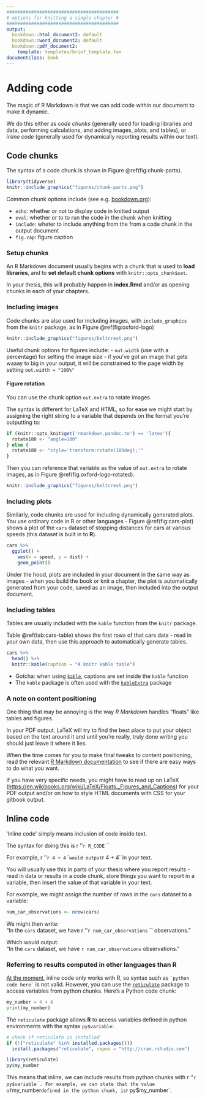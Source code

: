 ```yaml
---
#########################################
# options for knitting a single chapter #
#########################################
output:
  bookdown::html_document2: default
  bookdown::word_document2: default
  bookdown::pdf_document2:
    template: templates/brief_template.tex
documentclass: book
---
```


# Adding code {#code}
\minitoc <!-- this will include a mini table of contents-->

The magic of R Markdown is that we can add code within our document to make it dynamic.

We do this either as *code chunks* (generally used for loading libraries and data, performing calculations, and adding images, plots, and tables), or *inline code* (generally used for dynamically reporting results within our text).

## Code chunks
The syntax of a code chunk is shown in Figure \@ref(fig:chunk-parts).

```r
library(tidyverse)
knitr::include_graphics("figures/chunk-parts.png")
```

Common chunk options include (see e.g. [bookdown.org](https://bookdown.org/yihui/rmarkdown/r-code.html)):

- `echo`: whether or not to display code in knitted output
- `eval`: whether or to to run the code in the chunk when knitting
- `include`: wheter to include anything from the from a code chunk in the output document
- `fig.cap`: figure caption

### Setup chunks
An R Markdown document usually begins with a chunk that is used to **load libraries**, and to **set default chunk options** with `knitr::opts_chunk$set`.

In your thesis, this will probably happen in **index.Rmd** and/or as opening chunks in each of your chapters.

<!-- ````markdown -->
<!-- `r ''````{r setup, include=FALSE} -->
<!-- # don't show code unless we explicitly set echo = TRUE -->
<!-- knitr::opts_chunk$set(echo = FALSE) -->

<!-- library(tidyverse) -->
<!-- ``` -->
<!-- ```` -->

### Including images
Code chunks are also used for including images, with `include_graphics` from the `knitr` package, as in Figure \@ref(fig:oxford-logo)

```r
knitr::include_graphics("figures/beltcrest.png")
```

Useful chunk options for figures include:
- `out.width` (use with a percentage) for setting the image size 
- if you've got an image that gets waaay to big in your output, it will be constrained to the page width by setting `out.width = "100%"`

#### Figure rotation {-}
You can use the chunk option `out.extra` to rotate images.

The syntax is different for LaTeX and HTML, so for ease we might start by assigning the right string to a variable that depends on the format you're outputting to:

```r
if (knitr::opts_knit$get('rmarkdown.pandoc.to') == 'latex'){
  rotate180 <- "angle=180"
} else {
  rotate180 <- "style='transform:rotate(180deg);'"
}
```

Then you can reference that variable as the value of `out.extra` to rotate images, as in Figure \@ref(fig:oxford-logo-rotated).

```r
knitr::include_graphics("figures/beltcrest.png")
```


### Including plots
Similarly, code chunks are used for including dynamically generated plots.
You use ordinary code in R or other languages - Figure \@ref(fig:cars-plot) shows a plot of the `cars` dataset of stopping distances for cars at various speeds (this dataset is built in to **R**).

```r
cars %>% 
  ggplot() +
    aes(x = speed, y = dist) +
    geom_point()
```

Under the hood, plots are included in your document in the same way as images - when you build the book or knit a chapter, the plot is automatically generated from your code, saved as an image, then included into the output document.

### Including tables
Tables are usually included with the `kable` function from the `knitr` package.

Table \@ref(tab:cars-table) shows the first rows of that cars data - read in your own data, then use this approach to automatically generate tables.

```r
cars %>% 
  head() %>% 
  knitr::kable(caption = "A knitr kable table")
```

- Gotcha: when using [`kable`](https://www.rdocumentation.org/packages/knitr/versions/1.21/topics/kable), captions  are set inside the `kable` function
- The `kable` package is often used with the [`kableExtra`](https://cran.r-project.org/web/packages/kableExtra/vignettes/awesome_table_in_html.html) package

### A note on content positioning
One thing that may be annoying is the way *R Markdown* handles "floats" like tables and figures.

In your PDF output, LaTeX will try to find the best place to put your object based on the text around it and until you're really, truly done writing you should just leave it where it lies.

When the time comes for you to make final tweaks to content positioning, read the relevant [R Markdown documentation](https://bookdown.org/yihui/rmarkdown/) to see if there are easy ways to do what you want.

If you have very specific needs, you might have to read up on LaTeX (<https://en.wikibooks.org/wiki/LaTeX/Floats,_Figures_and_Captions>) for your PDF output and/or on how to style HTML documents with CSS for your gitbook output.

## Inline code
'Inline code' simply means inclusion of code inside text. 

The syntax for doing this is `` ``r ''`r R_CODE` ``

For example, `` ``r ''`r 4 + 4` `` would output `r 4 + 4` in your text.

You will usually use this in parts of your thesis where you report results - read in data or results in a code chunk, store things you want to report in a variable, then insert the value of that variable in your text.

For example, we might assign the number of rows in the `cars` dataset to a variable:

```r
num_car_observations <- nrow(cars)
```

We might then write:\
"In the `cars` dataset, we have `` ``r ''`r num_car_observations` `` observations."

Which would output:\
"In the `cars` dataset, we have `r num_car_observations` observations."


### Referring to results computed in other languages than R
[At the moment](https://stackoverflow.com/questions/47818461/is-there-a-way-in-knitr-to-evaluate-inline-code-chunks-of-other-languages), inline code only works with R, so syntax such as `` `python code here` `` is not valid.
However, you can use the [`reticulate`](https://rstudio.github.io/reticulate/articles/r_markdown.html) package to access variables from python chunks. Here's a Python code chunk:

```python
my_number = 4 + 8
print(my_number)
```

The `reticulate` package allows **R** to access variables defined in python environments with the syntax `py$variable`:

```r
# check if reticulate is installed
if (!("reticulate" %in% installed.packages()))
  install.packages("reticulate", repos = "http://cran.rstudio.com")

library(reticulate)
py$my_number
```

This means that inline, we can include results from python chunks with `` ``r ''`r py$variable` ``.
For example, we can state that the value of `my_number` defined in the python chunk, is `r py$my_number`.